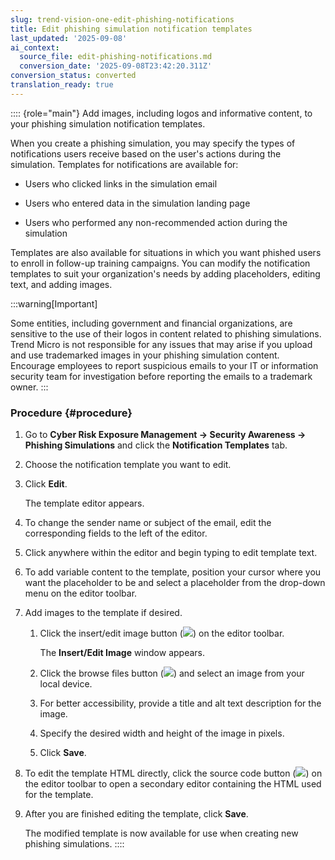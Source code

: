 ```yaml
---
slug: trend-vision-one-edit-phishing-notifications
title: Edit phishing simulation notification templates
last_updated: '2025-09-08'
ai_context:
  source_file: edit-phishing-notifications.md
  conversion_date: '2025-09-08T23:42:20.311Z'
conversion_status: converted
translation_ready: true
---
```


:::: {role="main"}
Add images, including logos and informative content, to your phishing simulation notification templates.

When you create a phishing simulation, you may specify the types of notifications users receive based on the user's actions during the simulation. Templates for notifications are available for:

- Users who clicked links in the simulation email

- Users who entered data in the simulation landing page

- Users who performed any non-recommended action during the simulation

Templates are also available for situations in which you want phished users to enroll in follow-up training campaigns. You can modify the notification templates to suit your organization's needs by adding placeholders, editing text, and adding images.

:::warning[Important]

Some entities, including government and financial organizations, are sensitive to the use of their logos in content related to phishing simulations. Trend Micro is not responsible for any issues that may arise if you upload and use trademarked images in your phishing simulation content. Encourage employees to report suspicious emails to your IT or information security team for investigation before reporting the emails to a trademark owner.
:::

### Procedure {#procedure}

1.  Go to **Cyber Risk Exposure Management → Security Awareness → Phishing Simulations** and click the **Notification Templates** tab.

2.  Choose the notification template you want to edit.

3.  Click **Edit**.

    The template editor appears.

4.  To change the sender name or subject of the email, edit the corresponding fields to the left of the editor.

5.  Click anywhere within the editor and begin typing to edit template text.

6.  To add variable content to the template, position your cursor where you want the placeholder to be and select a placeholder from the drop-down menu on the editor toolbar.

7.  Add images to the template if desired.

    1.  Click the insert/edit image button (![](/images/insert_edit_image=GUID-4744698c-53cd-4a57-b2e5-45bca68a5685.webp)) on the editor toolbar.

        The **Insert/Edit Image** window appears.

    2.  Click the browse files button (![](/images/Browse_files=GUID-a329f3da-7391-4183-b47e-2c98697463b8.webp)) and select an image from your local device.

    3.  For better accessibility, provide a title and alt text description for the image.

    4.  Specify the desired width and height of the image in pixels.

    5.  Click **Save**.

8.  To edit the template HTML directly, click the source code button (![](/images/sourceCode=GUID-c17fbc72-d73e-49f7-b262-31bd2b92a1ec.webp)) on the editor toolbar to open a secondary editor containing the HTML used for the template.

9.  After you are finished editing the template, click **Save**.

    The modified template is now available for use when creating new phishing simulations.
::::
